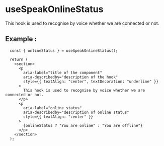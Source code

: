 
<Meta of={SpeakOnlineStatus} />

# **useSpeakOnlineStatus**

This hook is used to recognise by voice whether we are connected or not.

## **Example** :

```tsx
  const { onlineStatus } = useSpeakOnlineStatus();

  return (
    <section>
      <p
        aria-label="title of the component"
        aria-describedby="description of the hook"
        style={{ textAlign: "center", textDecoration: "underline" }}
      >
        This hook is used to recognise by voice whether we are connected or not.
      </p>
      <p
        aria-label="online status"
        aria-describedby="description of online status"
        style={{ textAlign: "center" }}
      >
        {onlineStatus ? "You are online" : "You are offline"}
      </p>
    </section>
  );
```